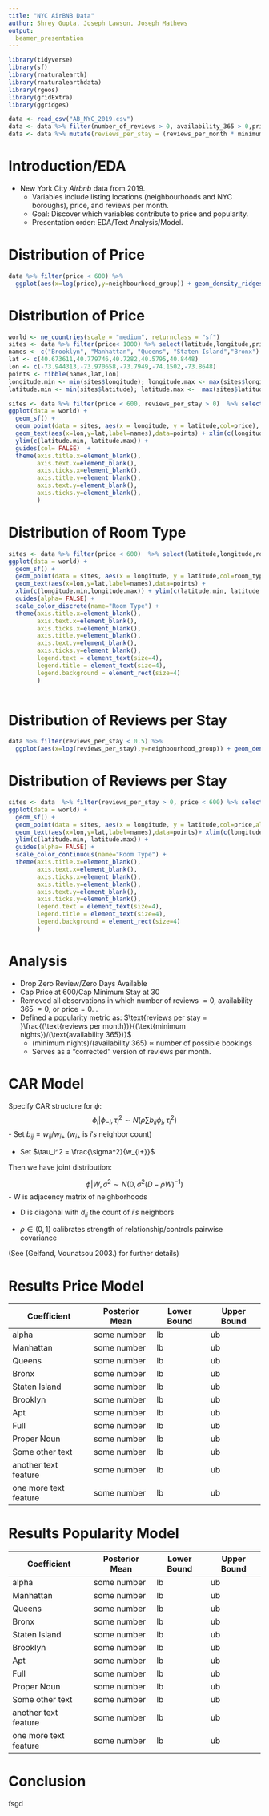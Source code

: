 ```yaml
---
title: "NYC AirBNB Data"
author: Shrey Gupta, Joseph Lawson, Joseph Mathews
output: 
  beamer_presentation
---
```


```r
library(tidyverse)
library(sf)
library(rnaturalearth)
library(rnaturalearthdata)
library(rgeos)
library(gridExtra)
library(ggridges)

data <- read_csv("AB_NYC_2019.csv")
data <- data %>% filter(number_of_reviews > 0, availability_365 > 0,price>0)
data <- data %>% mutate(reviews_per_stay = (reviews_per_month * minimum_nights )/availability_365)
```

# Introduction/EDA

 - New York City *Airbnb* data from 2019.
    - Variables include listing locations (neighbourhoods and NYC boroughs), price, and reviews per month.
    - Goal: Discover which variables contribute to price and popularity.
    - Presentation order: EDA/Text Analysis/Model.

 



# Distribution of Price
```r
data %>% filter(price < 600) %>%
  ggplot(aes(x=log(price),y=neighbourhood_group)) + geom_density_ridges() + ylab(" ") + xlab("")
```


# Distribution of Price
```r
world <- ne_countries(scale = "medium", returnclass = "sf")
sites <- data %>% filter(price< 1000) %>% select(latitude,longitude,price)
names <- c("Brooklyn", "Manhattan", "Queens", "Staten Island","Bronx")
lat <- c(40.673611,40.779746,40.7282,40.5795,40.8448)
lon <- c(-73.944313,-73.970658,-73.7949,-74.1502,-73.8648)
points <- tibble(names,lat,lon)
longitude.min <- min(sites$longitude); longitude.max <- max(sites$longitude)
latitude.min <- min(sites$latitude); latitude.max <-  max(sites$latitude)
```


```r
sites <- data %>% filter(price < 600, reviews_per_stay > 0)  %>% select(latitude,longitude,price)
ggplot(data = world) +
  geom_sf() +
  geom_point(data = sites, aes(x = longitude, y = latitude,col=price), size = 0.0005, shape = 20,show.legend = FALSE) +
  geom_text(aes(x=lon,y=lat,label=names),data=points) + xlim(c(longitude.min,longitude.max))  +
  ylim(c(latitude.min, latitude.max)) + 
  guides(col= FALSE)  +
  theme(axis.title.x=element_blank(),
        axis.text.x=element_blank(),
        axis.ticks.x=element_blank(),
        axis.title.y=element_blank(),
        axis.text.y=element_blank(),
        axis.ticks.y=element_blank(),
        )
```



# Distribution of Room Type

```r
sites <- data %>% filter(price < 600)  %>% select(latitude,longitude,room_type,price)
ggplot(data = world) +
  geom_sf() +
  geom_point(data = sites, aes(x = longitude, y = latitude,col=room_type,alpha=price), size = 0.001, shape = 20) +
  geom_text(aes(x=lon,y=lat,label=names),data=points) + 
  xlim(c(longitude.min,longitude.max)) + ylim(c(latitude.min, latitude.max)) +
  guides(alpha= FALSE) +
  scale_color_discrete(name="Room Type") +
  theme(axis.title.x=element_blank(),
        axis.text.x=element_blank(),
        axis.ticks.x=element_blank(),
        axis.title.y=element_blank(),
        axis.text.y=element_blank(),
        axis.ticks.y=element_blank(),
        legend.text = element_text(size=4),
        legend.title = element_text(size=4),
        legend.background = element_rect(size=4)
        )
                      
```


# Distribution of Reviews per Stay 

```r
data %>% filter(reviews_per_stay < 0.5) %>%
  ggplot(aes(x=log(reviews_per_stay),y=neighbourhood_group)) + geom_density_ridges() + ylab(" ") + xlab("")
```



# Distribution of Reviews per Stay

```r
sites <- data  %>% filter(reviews_per_stay > 0, price < 600) %>% select(latitude,longitude,reviews_per_stay,price)
ggplot(data = world) +
  geom_sf() +
  geom_point(data = sites, aes(x = longitude, y = latitude,col=price,alpha=reviews_per_stay), size = 0.0005, shape = 20,show.legend = FALSE) +
  geom_text(aes(x=lon,y=lat,label=names),data=points)+ xlim(c(longitude.min,longitude.max))  +
  ylim(c(latitude.min, latitude.max)) + 
  guides(alpha= FALSE) +
  scale_color_continuous(name="Room Type") +
  theme(axis.title.x=element_blank(),
        axis.text.x=element_blank(),
        axis.ticks.x=element_blank(),
        axis.title.y=element_blank(),
        axis.text.y=element_blank(),
        axis.ticks.y=element_blank(),
        legend.text = element_text(size=4),
        legend.title = element_text(size=4),
        legend.background = element_rect(size=4)
        )
```

# Analysis

- Drop Zero Review/Zero Days Available
- Cap Price at 600/Cap Minimum Stay at 30
- Removed all observations in which $\text{number of reviews } = 0$, $\text{availability 365 } = 0$, or $\text{price} = 0$. . 
- Defined a popularity metric as: $\text{reviews per stay = }\frac{(\text{reviews per month})}{(\text{minimum nights})/(\text{availability 365})}$
  - $(\text{minimum nights})/(\text{availability 365}) \approx \text{number of possible bookings}$
  - Serves as a "corrected" version of reviews per month.


# CAR Model

Specify CAR structure for $\phi$:
$$
  \phi_i|\phi_{-i},\tau_i^2\sim N\bigg(\rho\sum b_{ij}\phi_j,\tau_i^2\bigg)
$$
- Set $b_{ij} = w_{ij} / w_{i+}$ ($w_{i+}$ is $i's$ neighbor count)

- Set $\tau_i^2 = \frac{\sigma^2}{w_{i+}}$

Then we have joint distribution:

$$
\phi|W,\sigma^2\sim N\big(0,\sigma^2(D-\rho W)^{-1}\big)
$$
- W is adjacency matrix of neighborhoods

- D is diagonal with $d_{ii}$ the count of $i's$ neighbors

- $\rho\in(0,1)$ calibrates strength of relationship/controls pairwise covariance

(See (Gelfand, Vounatsou 2003.) for further details)






# Results Price Model

|Coefficient|Posterior Mean|Lower Bound|Upper Bound|
|-----------|--------------|-----------|-----------|
|alpha      | some number  | lb |  ub |
|Manhattan  | some number  | lb |  ub | 
|Queens     | some number  | lb |  ub | 
|Bronx      | some number  | lb |  ub | 
|Staten Island  | some number  | lb |  ub | 
|Brooklyn | some number  | lb |  ub | 
|Apt | some number  | lb |  ub  | 
|Full | some number  | lb |  ub |
|Proper Noun| some number  | lb |  ub |
|Some other text | some number  | lb |  ub |
|another text feature | some number  | lb |  ub |
|one more text feature | some number | lb | ub |


# Results Popularity Model

|Coefficient|Posterior Mean|Lower Bound|Upper Bound|
|-----------|--------------|-----------|-----------|
|alpha      | some number  | lb |  ub |
|Manhattan  | some number  | lb |  ub | 
|Queens     | some number  | lb |  ub | 
|Bronx      | some number  | lb |  ub | 
|Staten Island  | some number  | lb |  ub | 
|Brooklyn | some number  | lb |  ub | 
|Apt | some number  | lb |  ub  | 
|Full | some number  | lb |  ub |
|Proper Noun| some number  | lb |  ub |
|Some other text | some number  | lb |  ub |
|another text feature | some number  | lb |  ub |
|one more text feature | some number | lb | ub |


# Conclusion

fsgd

